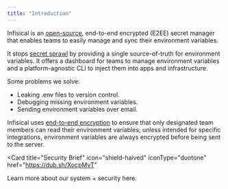 ```yaml
---
title: "Introduction"
---
```


Infisical is an [open-source](https://opensource.com/resources/what-open-source), end-to-end encrypted (E2EE) secret manager that enables teams to easily manage and sync their environment variables.

It stops [secret sprawl](https://www.gitguardian.com/glossary/secret-sprawl-definition) by providing a single source-of-truth for environment variables. It offers a dashboard for teams to manage environment variables and a platform-agnostic CLI to inject them into apps and infrastructure.

Some problems we solve:

- Leaking .env files to version control.
- Debugging missing environment variables.
- Sending environment variables over email.

Infisical uses [end-to-end encryption](https://en.wikipedia.org/wiki/End-to-end_encryption) to ensure that only designated team members can read their environment variables; unless intended for specific integrations, environment variables are always encrypted before being sent to the server.

<Card
  title="Security Brief"
  icon="shield-halved"
  iconType="duotone"
  href="https://dub.sh/XocpMvT"
>
  Learn more about our system + security here.
</Card>
